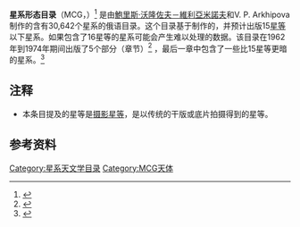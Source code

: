 '''星系形态目录'''（MCG，{{lang-en|Morphological Catalogue of Galaxies}}）<ref>{{Cite journal|title=Morphological Catalogue of Galaxies discriminated against|last=Vorontsov-Velyaminov|first=B.|date=1974|journal=The Observatory|volume=94|pages=319|bibcode=1974Obs....94..319V}}</ref> 是由[[鮑里斯·沃隆佐夫－維利亞米諾夫|鮑里斯·沃隆佐夫－維利亞米諾夫]]和V. P. Arkhipova制作的含有30,642个星系的俄语目录。这个目录基于{{tsl|en|National Geographic Society – Palomar Observatory Sky Survey|帕洛马山天文台星空调查项目|帕洛马星空调查项目}}制作的，并预计出版15[[攝影星等|星等]]以下星系。如果包含了16星等的星系可能会产生难以处理的数据。该目录在1962年到1974年期间出版了5个部分（章节）<ref>{{Cite book|title=Morphological catalogue of galaxies|last=Vorontsov-Velyaminov B.A.|last2=Krasnogorskaya A.A.|last3=Arkhipova V.P.|date=1962–1974|publisher=Moscow State University|location=Moscow|oclc=010670926}}</ref> ，最后一章中包含了一些比15星等更暗的星系。<ref>{{cite web|url=http://heasarc.gsfc.nasa.gov/W3Browse/galaxy-catalog/mcg.html|title=MCG - Morphological Galaxy Catalog|accessdate=2017-03-03|archive-date=2016-12-14|archive-url=https://web.archive.org/web/20161214211211/http://heasarc.gsfc.nasa.gov/W3Browse/galaxy-catalog/mcg.html|dead-url=no}}</ref>

==注释==
*本条目提及的星等是[[摄影星等|摄影星等]]，是以传统的干版或底片拍摄得到的星等。

== 参考资料 ==
{{reflist}}
[[Category:星系天文学目录|Category:星系天文学目录]]
[[Category:MCG天体|Category:MCG天体]]

{{Astronomy-stub}}
{{galaxy-stub}}